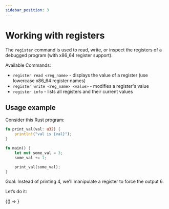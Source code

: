 ```yaml
---
sidebar_position: 3
---
```


# Working with registers

The `register` command is used to read, write, or inspect the registers of a debugged program (with x86_64 register support).

Available Commands:
- `register read <reg_name>` - displays the value of a register (use lowercase x86_64 register names)
- `register write <reg_name> <value>` - modifies a register's value
- `register info` - lists all registers and their current values

## Usage example

Consider this Rust program:

```rust
fn print_val(val: u32) {
    println!("val is {val}");
}

fn main() {
    let mut some_val = 3;
    some_val += 1;

    print_val(some_val);
}
```

Goal: Instead of printing 4, we'll manipulate a register to force the output 6.

Let’s do it:


<BrowserOnly>
  {() => <AsciinemaPlayer src="/BugStalker/casts/register.cast" />}
</BrowserOnly>
